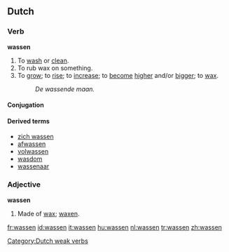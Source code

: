 ==Dutch==
{{nl-attention|Conjugation is reportedly only correct for definition #1, per [[WT:FEED]].}}
===Verb===
'''wassen'''
# To [[wash]] or [[clean]].
# To rub wax on something.
# To [[grow]]; to [[rise]]; to [[increase]]; to [[become]] [[high]]er and/or [[big]]ger; to [[wax]].
#:''De wassende maan.''

====Conjugation====
{{nl-verb|was|wast|waste|wasten|hebben|gewassen|wasse}}
[[Category:Dutch weak verbs]]

====Derived terms====
* [[zich wassen]]
* [[afwassen]]
* [[volwassen]]
* [[wasdom]]
* [[wassenaar]]

===Adjective===
'''wassen'''
# Made of [[wax]]; [[waxen]].

[[fr:wassen]]
[[id:wassen]]
[[it:wassen]]
[[hu:wassen]]
[[nl:wassen]]
[[tr:wassen]]
[[zh:wassen]]